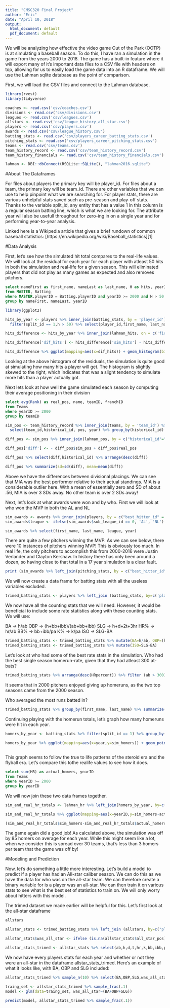 ```yaml
---
title: "CMSC320 Final Project"
author: "Eric"
date: "April 10, 2018"
output:
  html_document: default
  pdf_document: default
---
```


We will be analyzing how effective the video game Out of the Park (OOTP) is at simulating a baseball season.  To do this, I have ran a simulation in the game from the years 2000 to 2018.  The game has a built-in feature where it will export many of it's important data files to a CSV file with headers on top, allowing for us to easily load the game data into an R dataframe.  We will use the Lahman sqlite database as the point of comparison.

First, we will load the CSV files and connect to the Lahman database.

``` r
library(rvest)
library(tidyverse)

coaches <- read.csv('csv/coaches.csv')
divisions <- read.csv('csv/divisions.csv')
leagues <- read.csv('csv/leagues.csv')
allstars <- read.csv('csv/league_history_all_star.csv')
players <- read.csv('csv/players.csv')
awards <- read.csv('csv/league_history.csv')
batting_stats <- read.csv('csv/players_career_batting_stats.csv')
pitching_stats <- read.csv('csv/players_career_pitching_stats.csv')
teams <- read.csv('csv/teams.csv')
team_history_record <- read.csv('csv/team_history_record.csv')
team_history_financials <- read.csv('csv/team_history_financials.csv')

lahman <- DBI::dbConnect(RSQLite::SQLite(), "lahman2016.sqlite")

```

#About The Dataframes

For files about players the primary key will be player_id. For files about a team, the primary key will be team_id.  There are other variables that we can use to help pinpoint what we are searching for.  For player stats, there are various unhelpful stats saved such as pre-season and play-off stats.  Thanks to the variable split_id, any entity that has a value 1 in this column is a regular season batting line, which is what we are looking for.  The attribute year will also be usefull throughout for zero-ing in on a single year and for performing year-to-year analysis.  

Linked here is a Wikipedia article that gives a brief rundown of common baseball statistics: [https://en.wikipedia.org/wiki/Baseball_statistics][1]

#Data Analysis

First, let's see how the simulated hit total compares to the real-life values.  We will look at the residual for each year for each player with atleast 50 hits in both the simulation and real-life for a given season.  This will eliminated players that did not play as many games as expected and also removes pitchers.

```sql
select nameFirst as first_name, nameLast as last_name, H as hits, yearID as year_id
from MASTER, Batting
where MASTER.playerID = Batting.playerID and yearID >= 2000 and H > 50
group by nameFirst, nameLast, yearID
```

```r
library(ggplot2)

hits_by_year <- players %>% inner_join(batting_stats, by = 'player_id') %>% 
  filter(split_id == 1,h > 50) %>% select(player_id,first_name, last_name, sim_hits = h ,year_id = year)

hits_difference <- hits_by_year %>% inner_join(lahman_hits, on = c('first_name', 'last_name', 'year_id'))

hits_difference['dif_hits'] <- hits_difference['sim_hits'] - hits_difference['hits']

hits_difference %>% ggplot(mapping=aes(x=dif_hits)) + geom_histogram(binwidth = 5)

```

Looking at the above histogram of the residuals, the simulation is quite good at simulating how many hits a player will get.  The histogram is slightly skewed to the right, which indicates that was a slight tendency to simulate more hits than a player actually got.

Next lets look at how well the game simulated each season by computing their average positioning in their division

```sql
select avg(Rank) as real_pos, name, teamID, franchID
from Teams
where yearID >= 2000
group by teamID
```

```r

sim_pos <- team_history_record %>% inner_join(teams, by = 'team_id') %>% 
  select(team_id,historical_id, pos, year) %>% group_by(historical_id) %>% summarize(sim_pos=mean(pos)) 

diff_pos <- sim_pos %>% inner_join(lahman_pos, by = c("historical_id"="teamID"))

diff_pos['diff'] <- - diff_pos$sim_pos + diff_pos$real_pos

diff_pos %>% select(diff,historical_id) %>% arrange(desc(diff))

diff_pos %>% summarize(sd=sd(diff), mean=mean(diff))

```

Above we have the differences between divisional placings.  We can see that MIA was the best performer relative to their actual standings.  MIA is a considerable outlier here. With a mean of essentially zero and SD of about .56, MIA is over 3 SDs away.  No other team is over 2 SDs away!

Next, let's look at what awards were won and by who.  First we will look at who won the MVP in both the AL and NL

```r


sim_awards <- awards %>% inner_join(players, by = c("best_hitter_id" = "player_id"))
sim_awards$league <- ifelse(sim_awards$sub_league_id == 0, 'AL', 'NL')

sim_awards %>% select(first_name, last_name, league, year)

```

There are quite a few pitchers winning the MVP.  As we can see below, there were 10 instances of pitchers winning MVP!  This is obviously too much.  In real life, the only pitchers to accomplish this from 2000-2016 were Justin Verlander and Clayton Kershaw.  In history there has only been around a dozen, so having close to that total in a 17 year simulation is a clear fault.

```r
print (sim_awards %>% left_join(pitching_stats, by = c("best_hitter_id" = "player_id", "year" = "year")) %>% filter(split_id == 1) %>% select(first_name, last_name) %>% nrow())
```

We will now create a data frame for batting stats with all the useless variables excluded.  

```r

trimed_batting_stats <- players %>% left_join (batting_stats, by=c('player_id'='player_id'))  %>% filter (split_id == 1) %>% filter(position.x != 1) %>% select(year, player_id, first_name, last_name, ab, h, k ,pa, d, t, hr, r, rbi, sb, cs, bb, ibb) %>% filter(ab!=0)

```

We now have all the counting stats that we will need.  However, it would be beneficial to include some rate statistics along with these counting stats.  We will use:

BA -> h/ab
OBP -> (h+bb+ibb)/(ab+bb+ibb)
SLG -> h+d+2t+3hr
HR% -> hr/ab
BB% -> bb+ibb/pa
K% -> k/pa
ISO -> SLG-BA

```r

trimed_batting_stats <- trimed_batting_stats %>% mutate(BA=h/ab, OBP=(h+bb+ibb)/(ab+bb+ibb), SLG=(h+d+2*t+3*hr)/ab, HRpercent=hr/ab, BBpercent=(bb+ibb)/pa, Kpercent=k/pa)
trimed_batting_stats <- trimed_batting_stats %>% mutate(ISO=SLG-BA)

```

Let's look at who had some of the best rate stats in the simulation.  Who had the best single season homerun-rate, given that they had atleast 300 at-bats?

```r
trimed_batting_stats %>% arrange(desc(HRpercent)) %>% filter (ab > 300) %>% slice(1:10) %>% select(year,first_name,last_name, HRpercent, hr)
```

It seems that in 2000 pitchers enjoyed giving up homeruns, as the two top seasons came from the 2000 season.

Who averaged the most runs batted in?

```r
trimed_batting_stats %>% group_by(first_name, last_name) %>% summarize(avg_rbi = mean(rbi), num_years = n()) %>% arrange(desc(avg_rbi)) %>% head(n=10)

```

Continuing playing with the homerun totals, let's graph how many homeruns were hit in each year.

``` r

homers_by_year <- batting_stats %>% filter(split_id == 1) %>% group_by(year) %>% summarize(sim_homers=sum(hr))

homers_by_year %>% ggplot(mapping=aes(x=year,y=sim_homers)) + geom_point() + geom_line()
  
```

This graph seems to follow the true to life patterns of the steroid era and the flyball era.  Let's compare this tothe realife values to see how it does.

```sql
select sum(HR) as actual_homers, yearID
from Teams
where yearID >= 2000
group by yearID
```

We will now join these two data frames together.

```r

sim_and_real_hr_totals <- lahman_hr %>% left_join(homers_by_year, by=c('yearID'='year'))

sim_and_real_hr_totals %>% ggplot(mapping=aes(x=yearID,y=sim_homers-actual_homers)) + geom_point() + geom_line()

(sim_and_real_hr_totals$sim_homers-sim_and_real_hr_totals$actual_homers) %>% abs() %>% mean()

```

The game again did a good job! As calculated above, the simulation was off by 85 homers on average for each year.  While this might seem like a lot, when we consider this is spread over 30 teams, that's less than 3 homers per team that the game was off by!

#Modeling and Prediction

Now, let's do something a little more interesting. Let's build a model to predict if a player has had an All-star caliber season.  We can do this as we have the data for who was on the all-star team.  We can therefore create a binary variable for is a player was an all-star.  We can then train it on various stats to see what is the best set of statistics to train on.  We will only worry about hitters with this model.

The trimed dataset we made earlier will be helpful for this.  Let's first look at the all-star dataframe

```r
allstars

allstar_stats <- trimed_batting_stats %>% left_join (allstars, by=c("player_id"="all_star","year"))

allstar_stats$was_all_star <- ifelse (is.na(allstar_stats$all_star_pos),0,1)

allstar_stats_trimed <- allstar_stats %>% select(ab,h,d,t,hr,k,bb,ibb,pa,r,rbi,sb,BA,OBP,SLG,HRpercent,BBpercent,Kpercent,ISO,was_all_star)

```

We now have every players stats for each year and whether or not they were an all-star in the dataframe allstar_stats_trimed.  Here's an example of what it looks like, with BA, OBP and SLG included:

```r

allstar_stats_trimed %>% sample_n(10) %>% select(BA,OBP,SLG,was_all_star)

traing_set <- allstar_stats_trimed %>% sample_frac(.1)
model <- glm(data=traing_set, was_all_star~(BA+OBP+SLG))

predict(model, allstar_stats_trimed %>% sample_frac(.1))

```